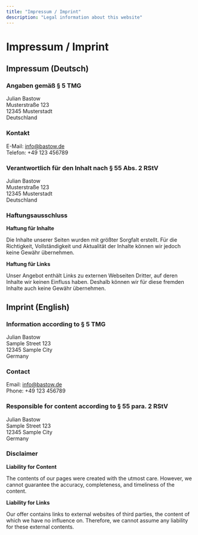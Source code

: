 ```yaml
---
title: "Impressum / Imprint"
description: "Legal information about this website"
---
```


# Impressum / Imprint

## Impressum (Deutsch)

### Angaben gemäß § 5 TMG

Julian Bastow  
Musterstraße 123  
12345 Musterstadt  
Deutschland

### Kontakt

E-Mail: info@bastow.de  
Telefon: +49 123 456789

### Verantwortlich für den Inhalt nach § 55 Abs. 2 RStV

Julian Bastow  
Musterstraße 123  
12345 Musterstadt  
Deutschland

### Haftungsausschluss

**Haftung für Inhalte**

Die Inhalte unserer Seiten wurden mit größter Sorgfalt erstellt. Für die Richtigkeit, Vollständigkeit und Aktualität der Inhalte können wir jedoch keine Gewähr übernehmen.

**Haftung für Links**

Unser Angebot enthält Links zu externen Webseiten Dritter, auf deren Inhalte wir keinen Einfluss haben. Deshalb können wir für diese fremden Inhalte auch keine Gewähr übernehmen.

## Imprint (English)

### Information according to § 5 TMG

Julian Bastow  
Sample Street 123  
12345 Sample City  
Germany

### Contact

Email: info@bastow.de  
Phone: +49 123 456789

### Responsible for content according to § 55 para. 2 RStV

Julian Bastow  
Sample Street 123  
12345 Sample City  
Germany

### Disclaimer

**Liability for Content**

The contents of our pages were created with the utmost care. However, we cannot guarantee the accuracy, completeness, and timeliness of the content.

**Liability for Links**

Our offer contains links to external websites of third parties, the content of which we have no influence on. Therefore, we cannot assume any liability for these external contents.
